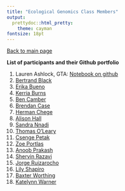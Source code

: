 ```yaml
---
title: "Ecological Genomics Class Members"
output:
  prettydoc::html_pretty:
    theme: cayman
fontsize: 18pt
---
```


[Back to main page](index.html)

**List of participants and their Github portfolio** 

1. Lauren Ashlock, GTA: [Notebook on github](https://github.com/PespeniLab/Ecological-Genomics/blob/master/AshlockRenderedNotebook.md) 
2. [Bertrand Black](https://github.com/bblack2019/Ecological-Genomics-2020/blob/master/Notebook.md)   
3. [Erika Bueno](https://github.com/eribue/EcolGenomics/blob/master/EcolNotebook.Rmd)   
4. [Kerria Burns](https://github.com/kmb057/EcologicalGenomics/blob/master/Burns_LabNotebook.Rmd)    
5. [Ben Camber](https://github.com/bencamber/ecological-genomics/blob/master/notebook.Rmd)    
6. [Brendan Case](https://github.com/brendandaisy/ecological-genomics/blob/master/class-notes.md)
7. [Herman Chege](https://github.com/KenyanGeek/Genomics-Class/blob/master/genomic%20notebook.md)    
8. [Alison Hall](https://github.com/aehall26/EcologicalGenomics/blob/master/EcologicalGenomicsNotebook.md)   
9. [Sandra Nnadi](https://github.com/Sandra-ctrl/Ecological-Genomics-2020/blob/master/SandraPBIO381Notebook.md)   
10. [Thomas O'Leary](https://tsoleary.github.io/eco_genomics/tso_eco_genomics.html)  
11. [Csenge Petak](https://github.com/Cpetak/Ecological_genomics/blob/master/lab_notebook.md)  
12. [Zoe Portlas](https://zportlas.github.io/Ecological-Genomics/notebook)    
13. [Anoob Prakash](https://github.com/anoobvinu07/EcologicalGenomics/blob/master/EcoGen_notes.Rmd)   
14. [Shervin Razavi](https://github.com/arazavi78/Ecological-Genomics/blob/master/Shervin's_Notebook.md)      
15. [Jorge Ruizarocho](https://github.com/JorgeRuizArocho/Ecological_Genomics_2020/blob/master/Ecological%20Genomics%20Notebook.Rmd)
16. [Lily Shapiro](https://github.com/lkshapir/Ecological-Genomics/blob/master/Notebook_EG_2020.md)
17. [Baxter Worthing](https://baxw.github.io/Ecological-Genomics/EGgithubNotebook.html)
18. [Katelynn Warner](https://github.com/Katelynn62/Ecological_Genomics)